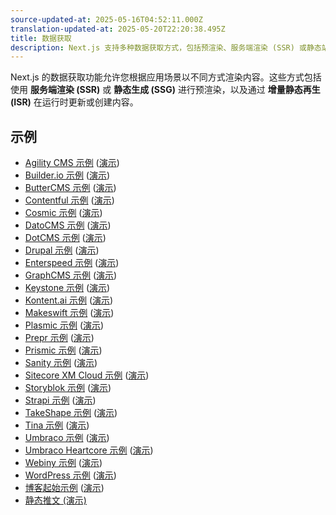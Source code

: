 ```yaml
---
source-updated-at: 2025-05-16T04:52:11.000Z
translation-updated-at: 2025-05-20T22:20:38.495Z
title: 数据获取
description: Next.js 支持多种数据获取方式，包括预渲染、服务端渲染 (SSR) 或静态站点生成 (SSG)，以及增量静态再生 (ISR)。了解如何在 Next.js 中管理应用数据。
---
```


Next.js 的数据获取功能允许您根据应用场景以不同方式渲染内容。这些方式包括使用 **服务端渲染 (SSR)** 或 **静态生成 (SSG)** 进行预渲染，以及通过 **增量静态再生 (ISR)** 在运行时更新或创建内容。

## 示例

- [Agility CMS 示例](https://github.com/vercel/next.js/tree/canary/examples/cms-agilitycms) ([演示](https://next-blog-agilitycms.vercel.app/))
- [Builder.io 示例](https://github.com/vercel/next.js/tree/canary/examples/cms-builder-io) ([演示](https://cms-builder-io.vercel.app/))
- [ButterCMS 示例](https://github.com/vercel/next.js/tree/canary/examples/cms-buttercms) ([演示](https://next-blog-buttercms.vercel.app/))
- [Contentful 示例](https://github.com/vercel/next.js/tree/canary/examples/cms-contentful) ([演示](https://app-router-contentful.vercel.app/))
- [Cosmic 示例](https://github.com/vercel/next.js/tree/canary/examples/cms-cosmic) ([演示](https://next-blog-cosmic.vercel.app/))
- [DatoCMS 示例](https://github.com/vercel/next.js/tree/canary/examples/cms-datocms) ([演示](https://next-blog-datocms.vercel.app/))
- [DotCMS 示例](https://github.com/vercel/next.js/tree/canary/examples/cms-dotcms) ([演示](https://nextjs-dotcms-blog.vercel.app/))
- [Drupal 示例](https://github.com/vercel/next.js/tree/canary/examples/cms-drupal) ([演示](https://cms-drupal.vercel.app/))
- [Enterspeed 示例](https://github.com/vercel/next.js/tree/canary/examples/cms-enterspeed) ([演示](https://next-blog-demo.enterspeed.com/))
- [GraphCMS 示例](https://github.com/vercel/next.js/tree/canary/examples/cms-graphcms) ([演示](https://next-blog-graphcms.vercel.app/))
- [Keystone 示例](https://github.com/vercel/next.js/tree/canary/examples/cms-keystonejs-embedded) ([演示](https://nextjs-keystone-demo.vercel.app/))
- [Kontent.ai 示例](https://github.com/vercel/next.js/tree/canary/examples/cms-kontent-ai) ([演示](https://next-blog-kontent-ai.vercel.app/))
- [Makeswift 示例](https://github.com/vercel/next.js/tree/canary/examples/cms-makeswift) ([演示](https://nextjs-makeswift-example.vercel.app/))
- [Plasmic 示例](https://github.com/vercel/next.js/tree/canary/examples/cms-plasmic) ([演示](https://nextjs-plasmic-example.vercel.app/))
- [Prepr 示例](https://github.com/vercel/next.js/tree/canary/examples/cms-prepr) ([演示](https://next-blog-prepr.vercel.app/))
- [Prismic 示例](https://github.com/vercel/next.js/tree/canary/examples/cms-prismic) ([演示](https://next-blog-prismic.vercel.app/))
- [Sanity 示例](https://github.com/vercel/next.js/tree/canary/examples/cms-sanity) ([演示](https://next-blog.sanity.build/))
- [Sitecore XM Cloud 示例](https://github.com/vercel/next.js/tree/canary/examples/cms-sitecore-xmcloud) ([演示](https://vercel-sitecore-xmcloud-demo.vercel.app/))
- [Storyblok 示例](https://github.com/vercel/next.js/tree/canary/examples/cms-storyblok) ([演示](https://next-blog-storyblok.vercel.app/))
- [Strapi 示例](https://github.com/vercel/next.js/tree/canary/examples/cms-strapi) ([演示](https://next-blog-strapi.vercel.app/))
- [TakeShape 示例](https://github.com/vercel/next.js/tree/canary/examples/cms-takeshape) ([演示](https://next-blog-takeshape.vercel.app/))
- [Tina 示例](https://github.com/vercel/next.js/tree/canary/examples/cms-tina) ([演示](https://cms-tina-example.vercel.app/))
- [Umbraco 示例](https://github.com/vercel/next.js/tree/canary/examples/cms-umbraco) ([演示](https://nextjs-umbraco-sample-blog.vercel.app/))
- [Umbraco Heartcore 示例](https://github.com/vercel/next.js/tree/canary/examples/cms-umbraco-heartcore) ([演示](https://next-blog-umbraco-heartcore.vercel.app/))
- [Webiny 示例](https://github.com/vercel/next.js/tree/canary/examples/cms-webiny) ([演示](https://webiny-headlesscms-nextjs-example.vercel.app/))
- [WordPress 示例](https://github.com/vercel/next.js/tree/canary/examples/cms-wordpress) ([演示](https://next-blog-wordpress.vercel.app/))
- [博客起始示例](https://github.com/vercel/next.js/tree/canary/examples/blog-starter) ([演示](https://next-blog-starter.vercel.app/))
- [静态推文 (演示)](https://react-tweet.vercel.app/)